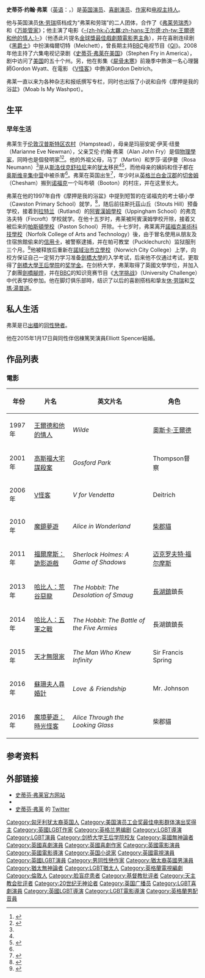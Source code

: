 {{multiple issues|
{{copyedit|time=2013-05-21T07:03:17+00:00}}
{{expand|time=2013-05-21T07:03:17+00:00}}
}}
{{noteTA|G1=Movie|G2=PP
|1=zh-hans:休·劳瑞;zh-hk:曉·萊利;zh-tw:侯·羅利;
|2=zh-hans:劳瑞;zh-hk:萊利;zh-tw:羅利;
}}
{{Infobox entertainer
| type = 男演員
| image = Stephen Fry June 2016.jpg
| imagesize = 250px
| caption = 弗莱在[[倫敦|倫敦]][[西敏市|西敏市]]，2016年6月
| birthname = Stephen John Fry
| birthdate = {{birth date and age|df=yes|1957|08|24}}
| birthplace = {{GBR}}[[伦敦|伦敦]][[漢普斯特德|漢普斯特德]]
| othername =
| occupation = [[演员|演员]], [[喜剧演员|喜剧演员]], [[作家|作家]], [[电视主持人|电视主持人]]
| yearsactive = 1980年代–至今
| spouse = Elliott Spencer（2015年至今）
| website = {{URL|http://www.stephenfry.com}}
| sagawards = '''最佳整體演出獎'''<br>2001年 《[[迷霧莊園|迷霧莊園]]》
}}
'''史蒂芬·约翰·弗莱'''（[[英语|英语]]：'''{{lang|en|Stephen John Fry}}'''，{{bd|1957年|8月24日|catIdx=R}}）是[[英国|英国]][[演员|演员]]、[[喜剧演员|喜剧演员]]、[[作家|作家]]和[[电视主持人|电视主持人]]。

他与英国演员[[休·劳瑞|休·劳瑞]]搭档成为“弗莱和劳瑞”的二人团体，合作了《[[弗莱劳瑞秀|弗莱劳瑞秀]]》和《[[万能管家|万能管家]]》；他主演了电影《[[王尔德_(电影)|-{zh-hk:心太羈;zh-hans:王尔德;zh-tw:王爾德和他的情人;}-]]》（他憑此片提名[[金球獎最佳戲劇類電影男主角|金球獎最佳戲劇類電影男主角]]），并在喜剧连续剧《[[黑爵士|黑爵士]]》中扮演梅爾切特（Melchett），曾長期主持[[BBC|BBC]]电视节目《[[QI|QI]]》。2008年他主持了六集电视记录剧《[[史蒂芬·弗莱在美国|史蒂芬·弗莱在美国]]》（Stephen Fry in America），剧中访问了[[美国|美国]]的五十个州。另，他在影集《[[屍骨未寒|屍骨未寒]]》前幾季中飾演一名心理醫師Gordon Wyatt、在電影 《[[V怪客|V怪客]]》中飾演Gordon Deitrich。

弗莱一直以来为各种杂志和报纸撰写专栏，同时也出版了小说和自传《摩押是我的浴盆》（Moab Is My Washpot）。

==生平==
=== 早年生活 ===
弗莱生于[[伦敦|伦敦]][[汉普斯特区农村|汉普斯特区农村]]（Hampstead），母亲是玛丽安妮·伊芙·纽曼（Marianne Eve Newman），父亲艾伦·约翰·弗莱（Alan John Fry）是個[[物理学家|物理學家]]，同時也是個發明家<ref>{{cite web|url=http://www.filmreference.com/film/71/Stephen-Fry.html|title=Stephen Fry Biography (1957-)|publisher=Filmreference.com|accessdate=2009-02-04|archive-date=2009-01-11|archive-url=https://web.archive.org/web/20090111115535/http://www.filmreference.com/film/71/Stephen-Fry.html|dead-url=no}}</ref><ref name=whothink>{{cite web|url=http://www.bbc.co.uk/history/familyhistory/get_started/wdytya_s2_celeb_gallery_03.shtml|title="Who Do You Think You Are?", Series Two: Celebrity Gallery|accessdate=2009-03-02|archive-date=2009-02-15|archive-url=https://web.archive.org/web/20090215133516/http://www.bbc.co.uk/history/familyhistory/get_started/wdytya_s2_celeb_gallery_03.shtml|dead-url=no}}</ref>。他的外祖父母，马丁（Martin）和罗莎·诺伊曼（Rosa Neumann）<ref name=whothink/>是从[[斯洛伐克|斯洛伐克]][[舒拉尼|舒拉尼]]来的[[犹太|犹太]]移民<ref name=whothink/><ref>{{cite news|last=Hamilton|first=Alan|url=http://www.timesonline.co.uk/tol/news/world/article507549.ece|title=Candles light heart of darkness - Times Online|publisher=Times Online|accessdate=2009-02-04}}</ref>，而他母亲的姨妈和侄子都在[[奥斯维辛集中营|奥斯维辛集中营]]中被杀害<ref name=whothink/>。弗莱在英国出生<ref>{{cite web|url=http://www.independent.ie/entertainment/tv-radio/stephen-fry-in-america-1502893.html|title=Stephen Fry in America|date=2008-10-18|publisher=Independent.ie|accessdate=2009-02-04|archive-date=2009-01-10|archive-url=https://web.archive.org/web/20090110042715/http://www.independent.ie/entertainment/tv-radio/stephen-fry-in-america-1502893.html|dead-url=no}}</ref>，年少时从[[英格兰|英格兰]][[白金汉郡|白金汉郡]]的[[切舍姆|切舍姆]]（Chesham）搬到[[诺福克|诺福克]]一个叫布頓（Booton）的村庄，并在这里长大。

弗莱在他的1997年自传《摩押是我的浴盆》中提到短暂的在诺福克的考士頓小學（Cawston Primary School）就学，<ref>{{cite web|url=http://www.cawstonparish.info/Web%20Sites%20&%20Books%20About%20Cawston.htm|title=Cawston Parish in Norfolk|publisher=Cawstonparish.info|accessdate=2009-02-04|deadurl=yes|archiveurl=https://web.archive.org/web/20080725062633/http://www.cawstonparish.info/Web%20Sites%20%26%20Books%20About%20Cawston.htm|archivedate=2008-07-25}}</ref>，随后前往斯托茲山丘（Stouts Hill）预备学校，接着到[[拉特兰|拉特兰]]（Rutland）的[[阿賓漢姆學校|阿賓漢姆學校]]（Uppingham School）的弗克洛夫特（Fircroft）学校就学。在他十五岁时，弗莱被阿賓漢姆學校开除，接着又被后来的[[帕斯頓學校|帕斯頓學校]]（Paston School）开除。十七岁时，弗莱离开[[諾福克美術科技學校|諾福克美術科技學校]]（Norfolk College of Arts and Technology）後，由于冒名使用从朋友及住宿旅館偷来的[[信用卡|信用卡]]，被警察逮捕，并在帕可教堂（Pucklechurch）监狱服刑三个月。<ref name="Moab">
{{cite book| last = Fry| first = Stephen | authorlink = Stephen Fry | title = Moab Is My Washpot — An Autobiography | url = https://archive.org/details/moabismywashpot0000frys| publisher = [[Hutchinson_(publisher)|Hutchinson]] | location = London | year = 1997 | pages = [https://archive.org/details/moabismywashpot0000frys/page/305 305]–335 | isbn = 0091801613}}</ref>他被释放后重新在[[諾域治市立學校|諾域治市立學校]]（Norwich City College）上学，向校方保证自己一定努力学习准备[[劍橋大學|劍橋大學]]的入学考试，后来他不仅通过考试，更取得了[[劍橋大學王后學院|劍橋大學王后學院]]的[[奖学金|奖学金]]。在剑桥大学，弗莱取得了英國文學学位，并加入了劇團[[劍橋腳燈|劍橋腳燈]]，并在[[BBC|BBC]]的知识竞赛节目《[[大学挑战|大学挑战]]》（University Challenge）中代表学校参加。他在脚灯俱乐部時，结识了以后的喜剧搭档和挚友[[休·劳瑞|休·劳瑞]]和[[艾瑪·湯普遜|艾瑪·湯普遜]]。

==私人生活==
弗莱是已[[出櫃|出櫃]]的[[同性戀|同性戀者]]。

他在2015年1月17日與同性伴侶棟篤笑演員Elliott Spencer結婚。

== 作品列表 ==

=== 電影 ===
{| class="wikitable"
!年份
!片名
!英文片名
!角色
|-
|1997年
|[[心太羈|王爾德和他的情人]]
|''Wilde''
|[[奥斯卡·王尔德|奧斯卡·王爾德]]
|-
|2001年
|[[高斯福大宅謀殺案|高斯福大宅謀殺案]]
|''Gosford Park''
|Thompson督察
|-
|2006年
|[[V怪客|V怪客]]
|''V for Vendetta'' 
|Deitrich
|-
|2010年
|[[魔境夢遊|魔鏡夢遊]]
|''Alice in Wonderland'' 
|[[柴郡猫|柴郡貓]]
|-
|2011年
|[[大侦探福尔摩斯2：诡影游戏|福爾摩斯：詭影遊戲]] 
|''Sherlock Holmes: A Game of Shadows'' 
|[[迈克罗夫特·福尔摩斯|迈克罗夫特·福尔摩斯]]
|-
|2013年
|[[霍比特人2：史矛革之战|哈比人：荒谷惡龍]]
|''The Hobbit: The Desolation of Smaug''
|[[長湖鎮_(哈比人歷險記)|長湖鎮]]鎮長
|-
|2014年
|[[哈比人：五軍之戰|哈比人：五軍之戰]]
|''The Hobbit: The Battle of the Five Armies''
|長湖鎮鎮長
|-
|2015年
|[[天才無限家|天才無限家]]
|''The Man Who Knew Infinity'' 
|Sir Francis Spring
|-
|2016年
|[[蘇珊夫人尋婚計|蘇珊夫人尋婚計]]
|''Love ＆ Friendship''
|Mr. Johnson
|-
|2016年
|[[魔境夢遊：時光怪客|魔境夢遊：時光怪客]]
|''Alice Through the Looking Glass''
|柴郡貓
|}

== 参考资料 ==
{{reflist|2}}

== 外部链接 ==
* [http://www.stephenfry.com 史蒂芬·弗莱官方网站]{{Wayback|url=http://www.stephenfry.com/ |date=20010331022339 }}
* {{imdb name|name=Stephen Fry|id=0000410}}
* [http://twitter.com/stephenfry 史蒂芬·弗莱]{{Wayback|url=http://twitter.com/stephenfry |date=20090305212839 }} 的 [[Twitter|Twitter]]

{{2001至2010年美国演员工会奖最佳电影群体演出奖}}

{{Authority control}}
{{DEFAULTSORT:Fry, Stephen}}
[[Category:匈牙利犹太裔英国人|Category:匈牙利犹太裔英国人]]
[[Category:美国演员工会奖最佳电影群体演出奖得主|Category:美国演员工会奖最佳电影群体演出奖得主]]
[[Category:英國LGBT作家|Category:英國LGBT作家]]
[[Category:英格兰男编剧|Category:英格兰男编剧]]
[[Category:LGBT導演|Category:LGBT導演]]
[[Category:LGBT演員|Category:LGBT演員]]
[[Category:剑桥大学王后学院校友|Category:剑桥大学王后学院校友]]
[[Category:英國無神論者|Category:英國無神論者]]
[[Category:英國喜劇演員|Category:英國喜劇演員]]
[[Category:英國喜劇作家|Category:英國喜劇作家]]
[[Category:英國電影演員|Category:英國電影演員]]
[[Category:英國電影導演|Category:英國電影導演]]
[[Category:英国小说家|Category:英国小说家]]
[[Category:英國電視演員|Category:英國電視演員]]
[[Category:英國LGBT演員|Category:英國LGBT演員]]
[[Category:男同性戀作家|Category:男同性戀作家]]
[[Category:猶太裔英國男演員|Category:猶太裔英國男演員]]
[[Category:猶太無神論者|Category:猶太無神論者]]
[[Category:LGBT猶太人|Category:LGBT猶太人]]
[[Category:英格蘭電視編劇|Category:英格蘭電視編劇]]
[[Category:倫敦人|Category:倫敦人]]
[[Category:脸盲症患者|Category:脸盲症患者]]
[[Category:基督教批评者|Category:基督教批评者]]
[[Category:天主教会批评者|Category:天主教会批评者]]
[[Category:20世纪无神论者|Category:20世纪无神论者]]
[[Category:英国广播员|Category:英国广播员]]
[[Category:LGBT喜劇演員|Category:LGBT喜劇演員]]
[[Category:英國LGBT導演|Category:英國LGBT導演]]
[[Category:LGBT電影導演|Category:LGBT電影導演]]
[[Category:英格蘭男配音員|Category:英格蘭男配音員]]
